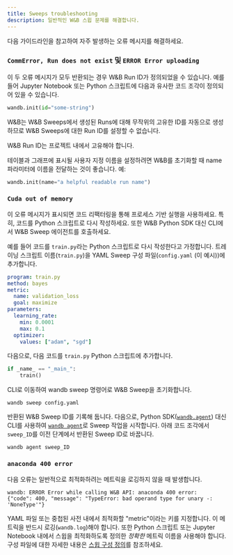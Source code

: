 ```yaml
---
title: Sweeps troubleshooting
description: 일반적인 W&B 스윕 문제를 해결합니다.
---
```


다음 가이드라인을 참고하여 자주 발생하는 오류 메시지를 해결하세요.

### `CommError, Run does not exist` 및 `ERROR Error uploading`

이 두 오류 메시지가 모두 반환되는 경우 W&B Run ID가 정의되었을 수 있습니다. 예를 들어 Jupyter Notebook 또는 Python 스크립트에 다음과 유사한 코드 조각이 정의되어 있을 수 있습니다.

```python
wandb.init(id="some-string")
```

W&B는 W&B Sweeps에서 생성된 Runs에 대해 무작위의 고유한 ID를 자동으로 생성하므로 W&B Sweeps에 대한 Run ID를 설정할 수 없습니다.

W&B Run ID는 프로젝트 내에서 고유해야 합니다.

테이블과 그래프에 표시될 사용자 지정 이름을 설정하려면 W&B를 초기화할 때 name 파라미터에 이름을 전달하는 것이 좋습니다. 예:

```python
wandb.init(name="a helpful readable run name")
```

### `Cuda out of memory`

이 오류 메시지가 표시되면 코드 리팩터링을 통해 프로세스 기반 실행을 사용하세요. 특히, 코드를 Python 스크립트로 다시 작성하세요. 또한 W&B Python SDK 대신 CLI에서 W&B Sweep 에이전트를 호출하세요.

예를 들어 코드를 `train.py`라는 Python 스크립트로 다시 작성한다고 가정합니다. 트레이닝 스크립트 이름(`train.py`)을 YAML Sweep 구성 파일(`config.yaml` (이 예시))에 추가합니다.

```yaml
program: train.py
method: bayes
metric:
  name: validation_loss
  goal: maximize
parameters:
  learning_rate:
    min: 0.0001
    max: 0.1
  optimizer:
    values: ["adam", "sgd"]
```

다음으로, 다음 코드를 `train.py` Python 스크립트에 추가합니다.

```python
if _name_ == "_main_":
    train()
```

CLI로 이동하여 wandb sweep 명령어로 W&B Sweep을 초기화합니다.

```shell
wandb sweep config.yaml
```

반환된 W&B Sweep ID를 기록해 둡니다. 다음으로, Python SDK([`wandb.agent`](/ko/models/ref/python/agent)) 대신 CLI를 사용하여 [`wandb agent`](/ko/models/ref/cli/wandb-agent)로 Sweep 작업을 시작합니다. 아래 코드 조각에서 `sweep_ID`를 이전 단계에서 반환된 Sweep ID로 바꿉니다.

```shell
wandb agent sweep_ID
```

### `anaconda 400 error`

다음 오류는 일반적으로 최적화하려는 메트릭을 로깅하지 않을 때 발생합니다.

```shell
wandb: ERROR Error while calling W&B API: anaconda 400 error: 
{"code": 400, "message": "TypeError: bad operand type for unary -: 'NoneType'"}
```

YAML 파일 또는 중첩된 사전 내에서 최적화할 "metric"이라는 키를 지정합니다. 이 메트릭을 반드시 로깅(`wandb.log`)해야 합니다. 또한 Python 스크립트 또는 Jupyter Notebook 내에서 스윕을 최적화하도록 정의한 _정확한_ 메트릭 이름을 사용해야 합니다. 구성 파일에 대한 자세한 내용은 [스윕 구성 정의](/ko/models/sweeps/define-sweep-configuration/)를 참조하세요.

